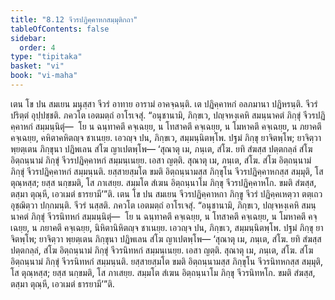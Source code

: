 ```yaml
---
title: "8.12 จีวรปฏิคฺคาหกสมฺมุติกถา"
tableOfContents: false
sidebar:
  order: 4
type: "tipitaka"
basket: "vi"
book: "vi-maha"
---
```



<DynamicBreadcrumb />

<Division number="342" book="vi-maha">

<Paragraph number="1602" book="vi-maha">
เตน โข ปน สมเยน มนุสฺสา จีวรํ อาทาย อารามํ อาคจฺฉนฺติ. เต ปฏิคฺคาหกํ อลภมานา ปฏิหรนฺติ. จีวรํ ปริตฺตํ อุปฺปชฺชติ. ภควโต เอตมตฺถํ อาโรเจสุํ. “อนุชานามิ, ภิกฺขเว, ปญฺจหงฺเคหิ สมนฺนาคตํ ภิกฺขุํ จีวรปฏิคฺคาหกํ สมฺมนฺนิตุํ—  โย น ฉนฺทาคตึ คจฺเฉยฺย, น โทสาคตึ คจฺเฉยฺย, น โมหาคตึ คจฺเฉยฺย, น ภยาคตึ คจฺเฉยฺย, คหิตาคหิตญฺจ ชาเนยฺย. เอวญฺจ ปน, ภิกฺขเว, สมฺมนฺนิตพฺโพ. ปฐมํ ภิกฺขุ ยาจิตพฺโพ; ยาจิตฺวา พฺยตฺเตน ภิกฺขุนา ปฏิพเลน สํโฆ ญาเปตพฺโพ—
</Paragraph>

<Paragraph number="1603" book="vi-maha">
‘สุณาตุ เม, ภนฺเต, สํโฆ. ยทิ สํฆสฺส ปตฺตกลฺลํ สํโฆ อิตฺถนฺนามํ ภิกฺขุํ จีวรปฏิคฺคาหกํ สมฺมนฺเนยฺย. เอสา ญตฺติ.
</Paragraph>

<Paragraph number="1604" book="vi-maha">
สุณาตุ เม, ภนฺเต, สํโฆ. สํโฆ อิตฺถนฺนามํ ภิกฺขุํ จีวรปฏิคฺคาหกํ สมฺมนฺนติ. ยสฺสายสฺมโต ขมติ อิตฺถนฺนามสฺส ภิกฺขุโน จีวรปฏิคฺคาหกสฺส สมฺมุติ, โส ตุณฺหสฺส; ยสฺส นกฺขมติ, โส ภาเสยฺย.
</Paragraph>

<Paragraph number="1605" book="vi-maha">
สมฺมโต สํเฆน อิตฺถนฺนาโม ภิกฺขุ จีวรปฏิคฺคาหโก. ขมติ สํฆสฺส, ตสฺมา ตุณฺหี, เอวเมตํ ธารยามี’”ติ.
</Paragraph>

<Paragraph number="1606" book="vi-maha">
เตน โข ปน สมเยน จีวรปฏิคฺคาหกา ภิกฺขู จีวรํ ปฏิคฺคเหตฺวา ตตฺเถว อุชฺฌิตฺวา ปกฺกมนฺติ. จีวรํ นสฺสติ. ภควโต เอตมตฺถํ อาโรเจสุํ. “อนุชานามิ, ภิกฺขเว, ปญฺจหงฺเคหิ สมนฺนาคตํ ภิกฺขุํ จีวรนิทหกํ สมฺมนฺนิตุํ—  โย น ฉนฺทาคตึ คจฺเฉยฺย, น โทสาคตึ คจฺเฉยฺย, น โมหาคตึ คจฺเฉยฺย, น ภยาคตึ คจฺเฉยฺย, นิหิตานิหิตญฺจ ชาเนยฺย. เอวญฺจ ปน, ภิกฺขเว, สมฺมนฺนิตพฺโพ. ปฐมํ ภิกฺขุ ยาจิตพฺโพ; ยาจิตฺวา พฺยตฺเตน ภิกฺขุนา ปฏิพเลน สํโฆ ญาเปตพฺโพ—
</Paragraph>

<Paragraph number="1607" book="vi-maha">
‘สุณาตุ เม, ภนฺเต, สํโฆ. ยทิ สํฆสฺส ปตฺตกลฺลํ, สํโฆ อิตฺถนฺนามํ ภิกฺขุํ จีวรนิทหกํ สมฺมนฺเนยฺย. เอสา ญตฺติ.
</Paragraph>

<Paragraph number="1608" book="vi-maha">
สุณาตุ เม, ภนฺเต, สํโฆ. สํโฆ อิตฺถนฺนามํ ภิกฺขุํ จีวรนิทหกํ สมฺมนฺนติ. ยสฺสายสฺมโต ขมติ อิตฺถนฺนามสฺส ภิกฺขุโน จีวรนิทหกสฺส สมฺมุติ, โส ตุณฺหสฺส; ยสฺส นกฺขมติ, โส ภาเสยฺย.
</Paragraph>

<Paragraph number="1609" book="vi-maha">
สมฺมโต สํเฆน อิตฺถนฺนาโม ภิกฺขุ จีวรนิทหโก. ขมติ สํฆสฺส, ตสฺมา ตุณฺหี, เอวเมตํ ธารยามี’”ติ.
</Paragraph>
</Division>